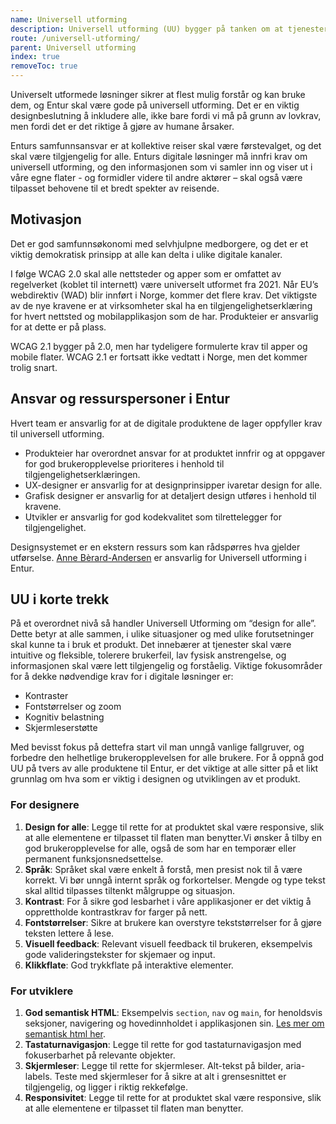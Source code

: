 ```yaml
---
name: Universell utforming
description: Universell utforming (UU) bygger på tanken om at tjenester skal være tilgjengelige for alle, uavhengig av alder, funksjonsevne og utdanningsnivå.
route: /universell-utforming/
parent: Universell utforming
index: true
removeToc: true
---
```



<PageHeader></PageHeader>

Universelt utformede løsninger sikrer at flest mulig forstår og kan bruke dem, og Entur skal være gode på universell utforming. Det er en viktig designbeslutning å inkludere alle, ikke bare fordi vi må på grunn av lovkrav, men fordi det er det riktige å gjøre av humane årsaker.

Enturs samfunnsansvar er at kollektive reiser skal være førstevalget, og det skal være tilgjengelig for alle. Enturs digitale løsninger må innfri krav om universell utforming, og den informasjonen som vi samler inn og viser ut i våre egne flater - og formidler videre til andre aktører – skal også være tilpasset behovene til et bredt spekter av reisende.

## Motivasjon

Det er god samfunnsøkonomi med selvhjulpne medborgere, og det er et viktig demokratisk prinsipp at alle kan delta i ulike digitale kanaler.

I følge WCAG 2.0 skal alle nettsteder og apper som er omfattet av regelverket (koblet til internett) være universelt utformet fra 2021. Når EU’s webdirektiv (WAD) blir innført i Norge, kommer det flere krav.
Det viktigste av de nye kravene er at virksomheter skal ha en tilgjengelighetserklæring for hvert nettsted og mobilapplikasjon som de har. Produkteier er ansvarlig for at dette er på plass.

WCAG 2.1 bygger på 2.0, men har tydeligere formulerte krav til apper og mobile flater. WCAG 2.1 er fortsatt ikke vedtatt i Norge, men det kommer trolig snart.

## Ansvar og ressurspersoner i Entur

Hvert team er ansvarlig for at de digitale produktene de lager oppfyller krav til universell utforming.

- Produkteier har overordnet ansvar for at produktet innfrir og at oppgaver for god brukeropplevelse prioriteres i henhold til tilgjengelighetserklæringen.
- UX-designer er ansvarlig for at designprinsipper ivaretar design for alle.
- Grafisk designer er ansvarlig for at detaljert design utføres i henhold til kravene.
- Utvikler er ansvarlig for god kodekvalitet som tilrettelegger for tilgjengelighet.

Designsystemet er en ekstern ressurs som kan rådspørres hva gjelder utførselse. [Anne Bèrard-Andersen](mailto:anne.berard-andersen@entur.org) er ansvarlig for Universell utforming i Entur.

## UU i korte trekk

På et overordnet nivå så handler Universell Utforming om “design for alle”. Dette betyr at alle sammen, i ulike situasjoner og med ulike forutsetninger skal kunne ta i bruk et produkt.
Det innebærer at tjenester skal være intuitive og fleksible, tolerere brukerfeil, lav fysisk anstrengelse, og informasjonen skal være lett tilgjengelig og forståelig.
Viktige fokusområder for å dekke nødvendige krav for i digitale løsninger er:

- Kontraster
- Fontstørrelser og zoom
- Kognitiv belastning
- Skjermleserstøtte

Med bevisst fokus på dettefra start vil man unngå vanlige fallgruver, og forbedre den helhetlige brukeropplevelsen for alle brukere. For å oppnå god UU på tvers av alle produktene til Entur, er det viktige at alle sitter på et likt grunnlag om hva som er viktig i designen og utviklingen av et produkt.

### For designere

1. **Design for alle**: Legge til rette for at produktet skal være responsive, slik at alle elementene er tilpasset til flaten man benytter.Vi ønsker å tilby en god brukeropplevelse for alle, også de som har en temporær eller permanent funksjonsnedsettelse.
2. **Språk**: Språket skal være enkelt å forstå, men presist nok til å være korrekt. Vi bør unngå internt språk og forkortelser. Mengde og type tekst skal alltid tilpasses tiltenkt målgruppe og situasjon.
3. **Kontrast**: For å sikre god lesbarhet i våre applikasjoner er det viktig å opprettholde kontrastkrav for farger på nett.
4. **Fontstørrelser**: Sikre at brukere kan overstyre tekststørrelser for å gjøre teksten lettere å lese.
5. **Visuell feedback**: Relevant visuell feedback til brukeren, eksempelvis gode valideringstekster for skjemaer og input.
6. **Klikkflate**: God trykkflate på interaktive elementer.

### For utviklere

1. **God semantisk HTML**: Eksempelvis `section`, `nav` og `main`, for henoldsvis seksjoner, navigering og hovedinnholdet i applikasjonen sin. [Les mer om semantisk html her](https://developer.mozilla.org/en-US/docs/Learn/Accessibility/HTML).
2. **Tastaturnavigasjon**: Legge til rette for god tastaturnavigasjon med fokuserbarhet på relevante objekter.
3. **Skjermleser**: Legge til rette for skjermleser. Alt-tekst på bilder, aria-labels. Teste med skjermleser for å sikre at alt i grensesnittet er tilgjengelig, og ligger i riktig rekkefølge.
4. **Responsivitet**: Legge til rette for at produktet skal være responsive, slik at alle elementene er tilpasset til flaten man benytter.
